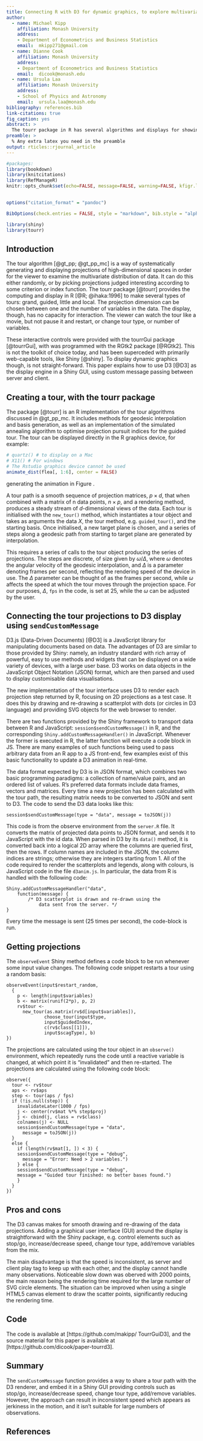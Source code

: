 ```yaml
---
title: Connecting R with D3 for dynamic graphics, to explore multivariate data with tours
author:
  - name: Michael Kipp
    affiliation: Monash University
    address:
    - Department of Econometrics and Business Statistics
    email:  mkipp271@gmail.com
  - name: Dianne Cook
    affiliation: Monash University
    address:
    - Department of Econometrics and Business Statistics
    email:  dicook@monash.edu 
  - name: Ursula Laa
    affiliation: Monash University
    address:
    - School of Physics and Astronomy
    email:  ursula.laa@monash.edu
bibliography: references.bib
link-citations: true
fig_caption: yes
abstract: >
  The tourr package in R has several algorithms and displays for showing multivariate data as a sequence of low-dimensional projections. It can display as a movie but has no capacity for interaction, such as stop/go, change tour type, drop/add variables. The tourrGui  package provides these sorts of controls, but the interface is programmed with the dated RGtk2 package. This work explores using custom messages to pass data from R to D3  for viewing, using the Shiny framework.  
preamble: >
  % Any extra latex you need in the preamble
output: rticles::rjournal_article
---
```


```r
#packages:
library(bookdown)
library(knitcitations)
library(RefManageR)
knitr::opts_chunk$set(echo=FALSE, message=FALSE, warning=FALSE, kfigr.link=TRUE, kfigr.prefix=TRUE, cache=TRUE, fig.env = TRUE, fig.cap=TRUE, fig.height=3)

 
options("citation_format" = "pandoc")

BibOptions(check.entries = FALSE, style = "markdown", bib.style = "alphabetic", cite.style = 'alphabetic')
```

```r
library(shiny)
library(tourr)
```

## Introduction

The tour algorithm [@gt_pp; @gt_pp_mc] is a way of systematically generating and displaying projections of high-dimensional spaces in order for the viewer to examine the multivariate distribution of data. It can do this either randomly, or by picking projections judged interesting according to some criterion or index function. The tourr package [@tourr] provides the computing and display in R [@R; @ihaka:1996] to make several types of tours: grand, guided, little and local. The projection dimension can be chosen between one and the number of variables in the data. The display, though, has no capacity for interaction. The viewer can watch the tour like a movie, but not pause it and restart, or change tour type, or number of variables. 

These interactive controls were provided with the tourrGui package [@tourrGui], with was programmed with the RGtk2 package [@RGtk2]. This is not the toolkit of choice today, and has been superceded with primarily web-capable tools, like Shiny [@shiny]. To display dynamic graphics though, is not straight-forward. This paper explains how to use D3 [@D3] as the display engine in a Shiny GUI, using custom message passing between server and client.


## Creating a tour, with the tourr package

The \pkg{tourr} package [@tourr] is an R implementation of the tour algorithms discussed in @gt_pp_mc. It includes methods for geodesic interpolation and basis generation, as well as an implementation of the simulated annealing algorithm to optimise projection pursuit indices for the guided tour. The tour can be displayed directly in the R graphics device, for example:

```r
# quartz() # to display on a Mac
# X11() # For windows
# The Rstudio graphics device cannot be used
animate_dist(flea[, 1:6], center = FALSE)
```

generating the animation in Figure \ref{tour}.

\begin{figure}[ht]
EMBED MOVIE HERE
\end{figure}

A tour path is a smooth sequence of projection matrices, $p\times d$, that when combined with a matrix of n data points, $n\times p$, and a rendering method, produces a steady stream of $d$-dimensional views of the data.  Each tour is initialised with the `new_tour()` method, which instantiates a tour object and takes as arguments the data $X$, the tour method, e.g. `guided_tour()`, and the starting basis. Once initialised, a new target plane is chosen, and a series of steps along a geodesic path from starting to target plane are generated by interpolation. 

This requires a series of calls to the tour object producing the series of projections. The steps are discrete, of size given by $\omega/\Delta$, where $\omega$ denotes the angular velocity of the geodesic interpolation, and $\Delta$ is a parameter denoting frames per second, reflecting the rendering speed of the device in use. The $\Delta$ parameter can be thought of as the frames per second, while $\omega$ affects the speed at which the tour moves through the projection space. For our purposes, $\Delta$, `fps` in the code, is set at 25, while the $\omega$ can be adjusted by the user.

 
## Connecting the tour projections to D3 display using `sendCustomMessage`

D3.js (Data-Driven Documents) [@D3] is a JavaScript library for manipulating documents based on data. The advantages of D3 are similar to those provided by Shiny: namely, an industry standard with rich array of powerful, easy to use methods and widgets that can be displayed on a wide variety of devices, with a large user base. D3 works on data objects in the JavaScript Object Notation (JSON) format, which are then parsed and used to display customisable data visualisations.

The new implementation of the tour interface uses D3 to render each projection step returned by R, focusing on 2D projections as a test case. It does this by drawing and re-drawing a scatterplot with dots (or circles in D3 language) and providing SVG objects for the web browser to render.

There are two functions provided by the Shiny framework to transport data between R and JavaScript: `session$sendCustomMessage()` in R, and the corresponding `Shiny.addCustomMessageHandler()` in JavaScript. Whenever the former is executed in R, the latter function will execute a code block in JS. There are many examples of such functions being used to pass arbitrary data from an R app to a JS front-end, few examples exist of this basic functionality to update a D3 animation in real-time.

The data format expected by D3 is in JSON format, which combines two basic programming paradigms: a collection of name/value pairs, and an ordered list of values. R's preferred data formats include data frames, vectors and matrices. Every time a new projection has been calculated with the tour path, the resulting matrix needs to be converted to JSON and sent to D3. The code to send the D3 data looks like this:

```
session$sendCustomMessage(type = "data", message = toJSON(j))
```

This code is from the observe environment from the `server.R` file. It converts the matrix of projected data points to JSON format, and sends it to JavaScript with the id data. When parsed in D3 by its `data()` method, it is converted back into a logical 2D array where the columns are queried first, then the rows. If column names are included in the JSON, the column indices are strings; otherwise they are integers starting from 1.
All of the code required to render the scatterplots and legends, along with colours, is JavaScript code in the file `d3anim.js`. In particular, the data from R is handled with the following code:

```
Shiny.addCustomMessageHandler("data",
    function(message) {
        /* D3 scatterplot is drawn and re-drawn using the
            data sent from the server. */
}
```

Every time the message is sent (25 times per second), the code-block is run. 

## Getting projections

The `observeEvent` Shiny method defines a code block to be run whenever some input value changes. The following code snippet restarts a tour using a random basis:

```
observeEvent(input$restart_random,
  {
    p <- length(input$variables)
    b <- matrix(runif(2*p), p, 2)
    rv$tour <- 
      new_tour(as.matrix(rv$d[input$variables]),
              choose_tour(input$type, 
              input$guidedIndex,
              c(rv$class[[1]]), 
              input$scagType), b)
})
```

The projections are calculated using the tour object in an `observe()` environment, which repeatedly runs the code until a reactive variable is changed, at which point it is "invalidated" and then re-started. The projections are calculated using the following code
block:

```
observe({
  tour <- rv$tour
  aps <- rv$aps
  step <- tour(aps / fps)
  if (!is.null(step)) {
    invalidateLater(1000 / fps)
    j <- center(rv$mat %*% step$proj)
    j <- cbind(j, class = rv$class)
    colnames(j) <- NULL
    session$sendCustomMessage(type = "data", 
      message = toJSON(j))
  }
  else {
    if (length(rv$mat[1, ]) < 3) {
    session$sendCustomMessage(type = "debug", 
      message = "Error: Need > 2 variables.")
    } else {
    session$sendCustomMessage(type = "debug", 
    message = "Guided tour finished: no better bases found.")
    }
  }
})
```

## Pros and cons

The D3 canvas makes for smooth drawing and re-drawing of the data projections. Adding a graphical user interface (GUI) around the display is straightforward with the Shiny package, e.g. control elements such as stop/go, increase/decrease speed, change tour type, add/remove variables from the mix.

The main disadvantage is that the speed is inconsistent, as server and client play tag to keep up with each other, and the display cannot handle many observations. Noticeable slow down was oberved with 2000 points, the main reason being the rendering time required for the large number of SVG circle elements. The situation can be improved when using a single HTML5 canvas element to draw the scatter points, significantly reducing the rendering time.

## Code

The code is available at [https://github.com/makipp/ TourrGuiD3], and the source material for this paper is available at [https://github.com/dicook/paper-tourrd3].

## Summary

The `sendCustomMessage` function provides a way to share a tour path with the D3 renderer, and embed it in a Shiny GUI providing controls such as stop/go, increase/decrease speed, change tour type, add/remove variables. However, the approach can result in inconsistent speed which appears as jerkiness in the motion, and it isn't suitable for large numbers of observations.

## References

<div id="refs"></div>
